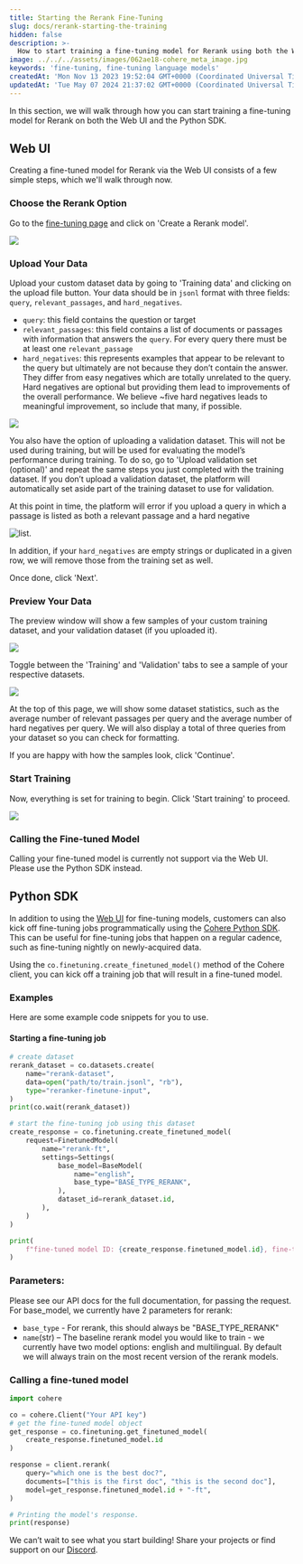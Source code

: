 ```yaml
---
title: Starting the Rerank Fine-Tuning
slug: docs/rerank-starting-the-training
hidden: false
description: >-
  How to start training a fine-tuning model for Rerank using both the Web UI and the Python SDK.
image: ../../../assets/images/062ae18-cohere_meta_image.jpg
keywords: 'fine-tuning, fine-tuning language models'
createdAt: 'Mon Nov 13 2023 19:52:04 GMT+0000 (Coordinated Universal Time)'
updatedAt: 'Tue May 07 2024 21:37:02 GMT+0000 (Coordinated Universal Time)'
---
```

In this section, we will walk through how you can start training a fine-tuning model for Rerank on both the Web UI and  the Python SDK.

## Web UI

Creating a fine-tuned model for Rerank via the Web UI consists of a few simple steps, which we'll walk through now.

### Choose the Rerank Option

Go to the [fine-tuning page](https://dashboard.cohere.com/fine-tuning) and click on 'Create a Rerank model'.

<img src='../../../assets/images/465773a-image.png' />


### Upload Your Data

Upload your custom dataset data by going to 'Training data' and clicking on the upload file button. Your data should be in `jsonl` format with three fields: `query`, `relevant_passages`, and `hard_negatives`. 

- `query`: this field contains the question or target
- `relevant_passages`: this field contains a list of documents or passages with information that answers the `query`. For every query there must be at least one `relevant_passage`
- `hard_negatives`: this represents examples that appear to be relevant to the query but ultimately are not because they don’t contain the answer. They differ from easy negatives which are totally unrelated to the query. Hard negatives are optional but providing them lead to improvements of the overall performance. We believe ~five hard negatives leads to meaningful improvement, so include that many, if possible.

<img src='../../../assets/images/a98699a-rerank_create_custom_model_page.png' />


You also have the option of uploading a validation dataset. This will not be used during training, but will be used for evaluating the model’s performance during training. To do so, go to 'Upload validation set (optional)' and repeat the same steps you just completed with the training dataset. If you don’t upload a validation dataset, the platform will automatically set aside part of the training dataset to use for validation.

At this point in time, the platform will error if you upload a query in which a passage is listed as both a relevant passage and a hard negative

<Frame caption="In the image above, there is a row in the training file where the query `What can make Physics easy to learn?` has the string `How can you make physics easy to learn` in both the `relevant_passages` list and the `hard_negatives` list.">
<img src='../../../assets/images/4ca7ba9-rerank_3.png' alt='list.' />
</Frame>


In addition, if your `hard_negatives` are empty strings or duplicated in a given row, we will remove those from the training set as well. 

Once done, click 'Next'.

### Preview Your Data

The preview window will show a few samples of your custom training dataset, and your validation dataset (if you uploaded it).

<img src='../../../assets/images/6e3dd90-rerank_dataset_toggle.png' />


Toggle between the 'Training' and 'Validation' tabs to see a sample of your respective datasets. 

<img src='../../../assets/images/0604e15-rerank_4.png' />


At the top of this page, we will show some dataset statistics, such as the average number of relevant passages per query and the average number of hard negatives per query. We will also display a total of three queries from your dataset so you can check for formatting.

If you are happy with how the samples look, click 'Continue'.

### Start Training

Now, everything is set for training to begin. Click 'Start training' to proceed.

<img src='../../../assets/images/455c407-rerank_finetune_start.png' />


### Calling the Fine-tuned Model

Calling your fine-tuned model is currently not support via the Web UI. Please use the Python SDK instead.

## Python SDK

In addition to using the [Web UI](/docs/fine-tuning-with-the-web-ui) for fine-tuning models, customers can also kick off fine-tuning jobs programmatically using the [Cohere Python SDK](https://pypi.org/project/cohere/). This can be useful for fine-tuning jobs that happen on a regular cadence, such as fine-tuning nightly on newly-acquired data.

Using the `co.finetuning.create_finetuned_model()` method of the Cohere client, you can kick off a training job that will result in a fine-tuned model.

### Examples

Here are some example code snippets for you to use.

#### Starting a fine-tuning job

```python PYTHON
# create dataset
rerank_dataset = co.datasets.create(
    name="rerank-dataset",
    data=open("path/to/train.jsonl", "rb"),
    type="reranker-finetune-input",
)
print(co.wait(rerank_dataset))

# start the fine-tuning job using this dataset
create_response = co.finetuning.create_finetuned_model(
    request=FinetunedModel(
        name="rerank-ft",
        settings=Settings(
            base_model=BaseModel(
                name="english",
                base_type="BASE_TYPE_RERANK",
            ),
            dataset_id=rerank_dataset.id,
        ),
    )
)

print(
    f"fine-tuned model ID: {create_response.finetuned_model.id}, fine-tuned model status: {create_response.finetuned_model.status}"
)
```

### Parameters:

Please see our API docs for the full documentation, for passing the request. For base_model, we currently have 2 parameters for rerank:

- `base_type` -  For rerank, this should always be "BASE_TYPE_RERANK"
- `name`(str) – The baseline rerank model you would like to train - we currently have two model options: english and multilingual. By default we will always train on the most recent version of the rerank models.

### Calling a fine-tuned model

```python PYTHON
import cohere

co = cohere.Client("Your API key")
# get the fine-tuned model object
get_response = co.finetuning.get_finetuned_model(
    create_response.finetuned_model.id
)

response = client.rerank(
    query="which one is the best doc?",
    documents=["this is the first doc", "this is the second doc"],
    model=get_response.finetuned_model.id + "-ft",
)

# Printing the model's response.
print(response)
```

We can’t wait to see what you start building! Share your projects or find support on our [Discord](https://discord.com/invite/co-mmunity).
